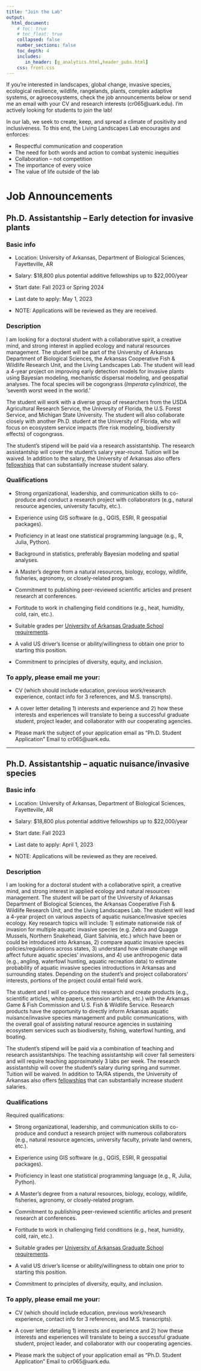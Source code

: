 ```yaml
---
title: "Join the Lab"
output: 
  html_document:
    # toc: true
    # toc_float: true
    collapsed: false
    number_sections: false
    toc_depth: 4
    includes:
       in_header: [g_analytics.html,header_pubs.html]
    css: front.css
---
```


If you're interested in landscapes, global change, invasive species, ecological resilience, wildlife, rangelands, plants, complex adaptive systems, or agroecosystems, check the job announcements below or send me an email with your CV and research interests (cr065@uark.edu). I'm actively looking for students to join the lab!

In our lab, we seek to create, keep, and spread a climate of positivity and inclusiveness. To this end, the Living Landscapes Lab encourages and enforces:

- Respectful communication and cooperation
- The need for both words and action to combat systemic inequities
- Collaboration -- not competition
- The importance of every voice 
- The value of life outside of the lab

# Job Announcements

<!-- There are no positions available at this time. -->

## Ph.D. Assistantship – Early detection for invasive plants

### Basic info

- Location: University of Arkansas, Department of Biological Sciences, Fayetteville, AR

- Salary: \$18,800 plus potential additive fellowships up to $22,000/year

- Start date: Fall 2023 or Spring 2024

- Last date to apply: May 1, 2023

- NOTE: Applications will be reviewed as they are received.

### Description

I am looking for a doctoral student with a collaborative spirit, a creative mind, and strong interest in applied ecology and natural resources management. The student will be part of the University of Arkansas Department of Biological Sciences, the Arkansas Cooperative Fish & Wildlife Research Unit, and the Living Landscapes Lab. The student will lead a 4-year project on improving early detection models for invasive plants using Bayesian modeling, mechanistic dispersal modeling, and geospatial analyses. The focal species will be cogongrass (*Imperata cylindrica*), the ‘seventh worst weed in the world.’

The student will work with a diverse group of researchers from the USDA Agricultural Research Service, the University of Florida, the U.S. Forest Service, and Michigan State University. The student will also collaborate closely with another Ph.D. student at the University of Florida, who will focus on ecosystem service impacts (fire risk modeling, biodiversity effects) of cogongrass. 

The student’s stipend will be paid via a research assistantship. The research assistantship will cover the student’s salary year-round. Tuition will be waived. In addition to the salary, the University of Arkansas also offers [fellowships](https://graduate-and-international.uark.edu/graduate/costs-and-funding/fellowships-scholarships/doctoral-fellowships.php) that can substantially increase student salary. 

### Qualifications

- Strong organizational, leadership, and communication skills to co-produce and conduct a research project with collaborators (e.g., natural resource agencies, university faculty, etc.). 

- Experience using GIS software (e.g., QGIS, ESRI, R geospatial packages).

- Proficiency in at least one statistical programming language (e.g., R, Julia, Python).

- Background in statistics, preferably Bayesian modeling and spatial analyses.

- A Master’s degree from a natural resources, biology, ecology, wildlife, fisheries, agronomy, or closely-related program. 

- Commitment to publishing peer-reviewed scientific articles and present research at conferences.

- Fortitude to work in challenging field conditions (e.g., heat, humidity, cold, rain, etc.).

- Suitable grades per [University of Arkansas Graduate School requirements](https://graduate-and-international.uark.edu/graduate/future-students/applying/degree-seeking.php).

- A valid US driver’s license or ability/willingness to obtain one prior to starting this position.

- Commitment to principles of diversity, equity, and inclusion.

### To apply, please email me your:

- CV (which should include education, previous work/research experience, contact info for 3 references, and M.S. transcripts). 

- A cover letter detailing 1) interests and experience and 2) how these interests and experiences will translate to being a successful graduate student, project leader, and collaborator with our cooperating agencies.

- Please mark the subject of your application email as “Ph.D. Student Application” Email to cr065@uark.edu.

---

## Ph.D. Assistantship – aquatic nuisance/invasive species

### Basic info

- Location: University of Arkansas, Department of Biological Sciences, Fayetteville, AR

- Salary: \$18,800 plus potential additive fellowships up to $22,000/year

- Start date: Fall 2023

- Last date to apply: April 1, 2023

- NOTE: Applications will be reviewed as they are received.

### Description

I am looking for a doctoral student with a collaborative spirit, a creative mind, and strong interest in applied ecology and natural resources management. The student will be part of the University of Arkansas Department of Biological Sciences, the Arkansas Cooperative Fish & Wildlife Research Unit, and the Living Landscapes Lab. The student will lead a 4-year project on various aspects of aquatic nuisance/invasive species ecology. Key research topics will include: 1) estimate nationwide risk of invasion for multiple aquatic invasive species (e.g. Zebra and Quagga Mussels, Northern Snakehead, Giant Salvinia, etc.) which have been or could be introduced into Arkansas, 2) compare aquatic invasive species policies/regulations across states, 3) understand how climate change will affect future aquatic species’ invasions, and 4) use anthropogenic data (e.g., angling, waterfowl hunting, aquatic recreation data) to estimate probability of aquatic invasive species introductions in Arkansas and surrounding states. Depending on the student’s and project collaborators’ interests, portions of the project could entail field work.

The student and I will co-produce this research and create products (e.g., scientific articles, white papers, extension articles, etc.) with the Arkansas Game & Fish Commission and U.S. Fish & Wildlife Service. Research products have the opportunity to directly inform Arkansas aquatic nuisance/invasive species management and public communications, with the overall goal of assisting natural resource agencies in sustaining ecosystem services such as biodiversity, fishing, waterfowl hunting, and boating.

The student’s stipend will be paid via a combination of teaching and research assistantships. The teaching assistantship will cover fall semesters and will require teaching approximately 3 labs per week. The research assistantship will cover the student’s salary during spring and summer. Tuition will be waived. In addition to TA/RA stipends, the University of Arkansas also offers [fellowships](https://graduate-and-international.uark.edu/graduate/costs-and-funding/fellowships-scholarships/doctoral-fellowships.php) that can substantially increase student salaries. 

### Qualifications

Required qualifications: 

- Strong organizational, leadership, and communication skills to co-produce and conduct a research project with numerous collaborators (e.g., natural resource agencies, university faculty, private land owners, etc.). 

- Experience using GIS software (e.g., QGIS, ESRI, R geospatial packages).

- Proficiency in least one statistical programming language (e.g., R, Julia, Python).

- A Master’s degree from a natural resources, biology, ecology, wildlife, fisheries, agronomy, or closely-related program. 

- Commitment to publishing peer-reviewed scientific articles and present research at conferences.

- Fortitude to work in challenging field conditions (e.g., heat, humidity, cold, rain, etc.).

- Suitable grades per [University of Arkansas Graduate School requirements](https://graduate-and-international.uark.edu/graduate/future-students/applying/degree-seeking.php).

- A valid US driver’s license or ability/willingness to obtain one prior to starting this position.

- Commitment to principles of diversity, equity, and inclusion.

### To apply, please email me your:

- CV (which should include education, previous work/research experience, contact info for 3 references, and M.S. transcripts). 

- A cover letter detailing 1) interests and experience and 2) how these interests and experiences will translate to being a successful graduate student, project leader, and collaborator with our cooperating agencies.

- Please mark the subject of your application email as “Ph.D. Student Application” Email to cr065@uark.edu.

